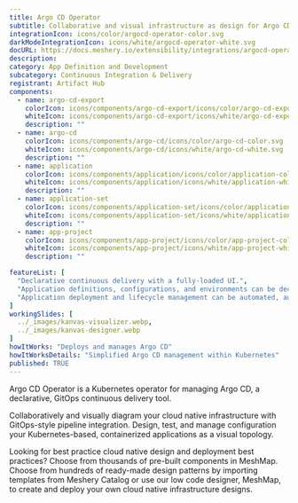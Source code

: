 ```yaml
---
title: Argo CD Operator
subtitle: Collaborative and visual infrastructure as design for Argo CD Operator
integrationIcon: icons/color/argocd-operator-color.svg
darkModeIntegrationIcon: icons/white/argocd-operator-white.svg
docURL: https://docs.meshery.io/extensibility/integrations/argocd-operator
description: 
category: App Definition and Development
subcategory: Continuous Integration & Delivery
registrant: Artifact Hub
components:
  - name: argo-cd-export
    colorIcon: icons/components/argo-cd-export/icons/color/argo-cd-export-color.svg
    whiteIcon: icons/components/argo-cd-export/icons/white/argo-cd-export-white.svg
    description: ""
  - name: argo-cd
    colorIcon: icons/components/argo-cd/icons/color/argo-cd-color.svg
    whiteIcon: icons/components/argo-cd/icons/white/argo-cd-white.svg
    description: ""
  - name: application
    colorIcon: icons/components/application/icons/color/application-color.svg
    whiteIcon: icons/components/application/icons/white/application-white.svg
    description: ""
  - name: application-set
    colorIcon: icons/components/application-set/icons/color/application-set-color.svg
    whiteIcon: icons/components/application-set/icons/white/application-set-white.svg
    description: ""
  - name: app-project
    colorIcon: icons/components/app-project/icons/color/app-project-color.svg
    whiteIcon: icons/components/app-project/icons/white/app-project-white.svg
    description: ""

featureList: [
  "Declarative continuous delivery with a fully-loaded UI.",
  "Application definitions, configurations, and environments can be declarative and version controlled.",
  "Application deployment and lifecycle management can be automated, auditable, and easy to understand."
]
workingSlides: [
  ../_images/kanvas-visualizer.webp,
  ../_images/kanvas-designer.webp
]
howItWorks: "Deploys and manages Argo CD"
howItWorksDetails: "Simplified Argo CD management within Kubernetes"
published: TRUE
---
```

<p>
Argo CD Operator is a Kubernetes operator for managing Argo CD, a declarative, GitOps continuous delivery tool.
</p>
<p>
    Collaboratively and visually diagram your cloud native infrastructure with GitOps-style pipeline integration. Design, test, and manage configuration your Kubernetes-based, containerized applications as a visual topology.
</p>
<p>
    Looking for best practice cloud native design and deployment best practices? Choose from thousands of pre-built components in MeshMap. Choose from hundreds of ready-made design patterns by importing templates from Meshery Catalog or use our low code designer, MeshMap, to create and deploy your own cloud native infrastructure designs.
</p>

